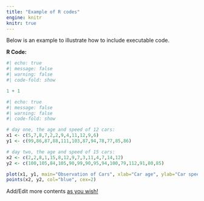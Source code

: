 ```yaml
---
title: "Example of R codes"
engine: knitr
knitr: true
---
```


Below is an example to illustrate how to include executable code.

**R Code:**

```r
#| echo: true
#| message: false
#| warning: false
#| code-fold: show

1 + 1
```

```r
#| echo: true
#| message: false
#| warning: false
#| code-fold: show

# day one, the age and speed of 12 cars:
x1 <- c(5,7,8,7,2,2,9,4,11,12,9,6)
y1 <- c(99,86,87,88,111,103,87,94,78,77,85,86)

# day two, the age and speed of 15 cars:
x2 <- c(2,2,8,1,15,8,12,9,7,3,11,4,7,14,12)
y2 <- c(100,105,84,105,90,99,90,95,94,100,79,112,91,80,85)

plot(x1, y1, main="Observation of Cars", xlab="Car age", ylab="Car speed", col="red", cex=2)
points(x2, y2, col="blue", cex=2)
```

Add/Edit more contents [as you wish!]{.underline}
